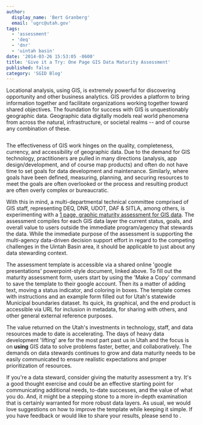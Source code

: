 ```yaml
---
author:
  display_name: 'Bert Granberg'
  email: 'ugrc@utah.gov'
tags:
  - 'assessment'
  - 'deq'
  - 'dnr'
  - 'uintah basin'
date: '2014-03-26 15:53:05 -0600'
title: 'Give it a Try: One Page GIS Data Maturity Assessment'
published: false
category: 'SGID Blog'
---
```



Locational analysis, using GIS, is extremely powerful for discovering opportunity and other business analytics. GIS
provides a platform to bring information together and facilitate organizations working together toward shared
objectives. The foundation for success with GIS is unquestionably geographic data. Geographic data digitally models
real world phenomena from across the natural, infrastructure, or societal realms -- and of course any combination of
these.

<a href="/images/404.png">
  <img src="/images/404.png" alt="" title="data maturity" class="inline-text-left" />
</a>

The effectiveness of GIS work hinges on the quality, completeness, currency, and accessibility of geographic data. Due
to the demand for GIS technology, practitioners are pulled in many directions (analysis, app design/development, and of
course map products) and often do not have time to set goals for data development and maintenance. Similarly, where goals
have been defined, measuring, planning, and securing resources to meet the goals are often overlooked or the process and
resulting product are often overly complex or bureaucratic.

With this in mind, a multi-departmental technical committee comprised of GIS staff, representing DEQ, DNR, UDOT, DAF &
SITLA, among others, is experimenting with a <a href="https://docs.google.com/presentation/d/1W-OhtmJAMlCFJbvYCr5mfkZWqFtwdvSsHoqx0quOrBQ/edit?usp=sharing"> 1 page, graphic maturity assessment for GIS data</a>. The assessment compiles for each GIS data layer the current status, goals, and overall value to users outside the immediate
program/agency that stewards the data. While the immediate purpose of the assessment is supporting the multi-agency data-driven
decision support effort in regard to the competing challenges in the Uintah Basin area, it should be applicable to just
about any data stewarding context.

The assessment template is accessible via a shared online 'google presentations' powerpoint-style document, linked
above. To fill out the maturity assessment form, users start by using the 'Make a Copy' command to save the template
to their google account. Then its a matter of adding text, moving a status indicator, and coloring in boxes. The
template comes with instructions and an example form filled out for Utah's statewide Municipal boundaries dataset. Its
quick, its graphical, and the end product is accessible via URL for inclusion in metadata, for sharing with others,
and other general external reference purposes.

The value returned on the Utah's investments in technology, staff, and data resources made to date is accelerating.
The days of heavy data development 'lifting' are for the most part past us in Utah and the focus is on **using** GIS data to solve problems faster, better, and collaboratively. The demands on data stewards continues to grow
and data maturity needs to be easily communicated to ensure realistic expectations and proper prioritization of resources.

If you're a data steward, consider giving the maturity assessment a try. It's a good thought exercise and could be an
effective starting point for communicating additional needs, to-date successes, and the value of what you do. And, it
might be a stepping stone to a more in-depth examination that is certainly warranted for more robust data layers. As
usual, we would love suggestions on how to improve the template while keeping it simple. If you have feedback or would
like to share your results, please send to <Contacts inline subject={frontmatter.title} contactKey="ugrc" />.
